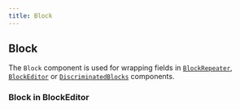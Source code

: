 ```yaml
---
title: Block
---
```



## Block

The `Block` component is used for wrapping fields in [`BlockRepeater`](./content#block-repeater), [`BlockEditor`](./content#block-editor) or [`DiscriminatedBlocks`](./discrimination#discriminated-blocks) components.

<Block />

### Block in BlockEditor

<BlockInBlockEditor />

<!--
### Block in BlockRepeater
<BlockInBlockRepeater />

### Block in DiscriminatedBlocks
<BlockInDiscriminatedBlocks />
-->
